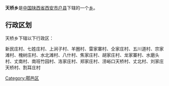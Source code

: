 {{中国乡级行政区
|行政区全称 = 天桥乡
|景观照片文件名 = 
|景观照片描述 = 
|汉语拼音 =
|其他语言 = 
|其他语言名称 = 
|位置图文件名 = 
|位置图描述 = 
|自定义图片=
|上级行政区 = [[陕西省|陕西省]][[西安市|西安市]][[户县|户县]]
|行政区类别 = [[乡级行政区|乡]]
|行政区划代码 = 
|行政区划 = 
|村委会 = 
|居委会 = 
|建置时间 = 
|领导职位 = 
|领导名称 = 
|政府驻地 = 
|毗邻 = 
|地理坐标 = 
|总面积 = 
|总人口 = 
|户籍人口 = 
|户籍人口年份 = 
|常住人口 = 
|常住人口年份 = 
|人口密度 = 
|GDP = 
|邮政编码 = 
|电话区号 = 
|官方网站 = 
|网站名称 = 
}}
'''天桥乡'''是[[中华人民共和国|中国]][[陕西省|陕西省]][[西安市|西安市]][[户县|户县]]下辖的一个[[乡级行政区|乡]]。

== 行政区划 ==
天桥乡下辖以下行政区：

新民庄村、七姓庄村、上涧子村、羊圈村、雷家寨村、仝家庄村、五川道村、宗家滩村、槐树庄村、水北滩村、八什村、焦家庄村、胡家庄村、龙家寨村、水磨头村、丈南村、南班竹园村、洛家庄村、郑家庄村、涝峪口天桥村、丈北村、刘家庄天桥村、割耳庄村

{{陕西小作品}}
{{鄠邑区行政区划}}

[[Category:鄠邑区|Category:鄠邑区]]
